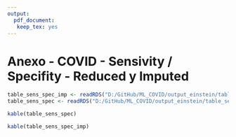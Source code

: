 ```yaml
---
output: 
  pdf_document:
   keep_tex: yes
---
```


# Anexo - COVID - Sensivity / Specifity - Reduced y Imputed

```r
table_sens_spec_imp <- readRDS("D:/GitHub/ML_COVID/output_einstein/table_sens_spec_imp_covid.rds")
table_sens_spec <- readRDS("D:/GitHub/ML_COVID/output_einstein/table_sens_spec_covid.rds")
```

```r
kable(table_sens_spec)
```

```r
kable(table_sens_spec_imp)
```




\pagebreak







